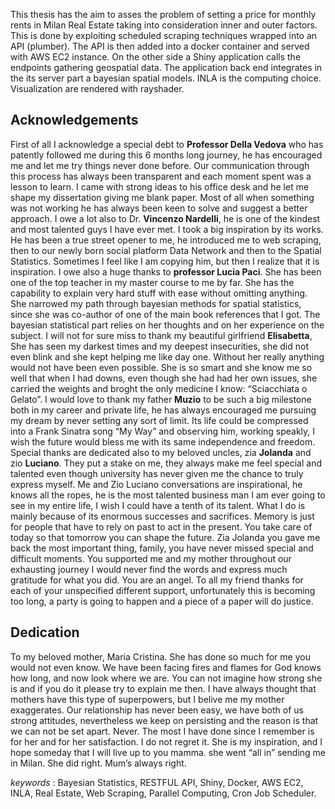 
This thesis has the aim to asses the problem of setting a price for monthly rents in Milan Real Estate taking into consideration inner and outer factors. This is done by exploiting scheduled scraping techniques wrapped into an API (plumber). The API is then added into a docker container and served with AWS EC2 instance. On the other side a Shiny application calls the endpoints gathering geospatial data. The application back end integrates in the its server part a bayesian spatial models. INLA is the computing choice. Visualization are rendered with rayshader.

## Acknowledgements {-}

First of all I acknowledge a special debt to **Professor Della Vedova** who has patently followed me during this 6 months long journey, he has encouraged me and let me try things never done before. Our communication through this process has always been transparent and each moment spent was a lesson to learn. I came with strong ideas to his office desk and he let me shape my dissertation giving me blank paper. Most of all when something was not working he has always been keen to solve and suggest a better approach. I owe a lot also to Dr. **Vincenzo Nardelli**, he is one of the kindest and most talented guys I have ever met. I took a big inspiration by its works. He has been a true street opener to me, he introduced me to web scraping, then to our newly born social platform Data Network and then to the Spatial Statistics. Sometimes I feel like I am copying him, but then I realize that it is inspiration. I owe also a huge thanks to **professor Lucia Paci**. She has been one of the top teacher in my master course to me by far. She has the capability to explain very hard stuff with ease without omitting anything. She narrowed my path through bayesian methods for spatial statistics, since she was co-author of one of the main book references that I got. The bayesian statistical part relies on her thoughts and on her experience on the subject. 
I will not for sure miss to thank my beautiful girlfriend **Elisabetta**, She has seen my darkest times and my deepest insecurities, she did not even blink and she kept helping me like day one. Without her really anything would not have been even possible. She is so smart and she know me so well that when I had downs, even though she had had her own issues, she carried the weights and broght the only medicine I know: "Sciacchiata o Gelato". I would love to thank my father **Muzio** to be such a big milestone both in my career and private life, he has always encouraged me pursuing my dream by never setting any sort of limit. Its life could be compressed into a Frank Sinatra song "My Way" and observing him, working speakly, I wish the future would bless me with its same independence and freedom. Special thanks are dedicated also to my beloved uncles, zia **Jolanda** and zio **Luciano**.  They put a stake on me, they always make me feel special and talented even though university has never given me the chance to truly express myself. Me and Zio Luciano conversations are inspirational, he knows all the ropes, he is the most talented business man I am ever going to see in my entire life, I wish I could have a tenth of its talent. What I do is mainly because of its enormous successes and sacrifices. Memory is just for people that have to rely on past to act in the present. You take care of today so that tomorrow you can shape the future. Zia Jolanda you gave me back the most important thing, family, you have never missed special and difficult moments. You supported me and my mother throughout our exhausting journey I would never find the words and express much gratitude for what you did. You are an angel. 
To all my friend thanks for each of your unspecified different support, unfortunately this is becoming too long, a party is going to happen and a piece of a paper will do justice.

## Dedication {-}

To my beloved mother, Maria Cristina. She has done so much for me you would not even know. We have been facing fires and flames for God knows how long, and now look where we are. You can not imagine how strong she is and if you do it please try to explain me then. I have always thought that mothers have this type of superpowers, but I belive me my mother exaggerates.
Our relationship has never been easy, we have both of us strong attitudes, nevertheless we keep on persisting and the reason is that we can not be set apart. Never.
The most I have done since I remember is for her and for her satisfaction. I do not regret it. She is my inspiration, and I hope someday that I will live up to you mamma. she went "all in" sending me in Milan. 
She did right.
Mum's always right.


_keywords_ : Bayesian Statistics, RESTFUL API, Shiny, Docker, AWS EC2, INLA, Real Estate, Web Scraping, Parallel Computing, Cron Job Scheduler.

